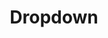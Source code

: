 ---
title: Dropdown
tabs: ['Usage', 'Style']
description: Usage instructions for the Dropdown component
---